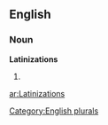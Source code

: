 
==English==

===Noun===
'''Latinizations'''

# {{plural of|[[Latinization]]}}

[[Category:English plurals]]

[[ar:Latinizations]]